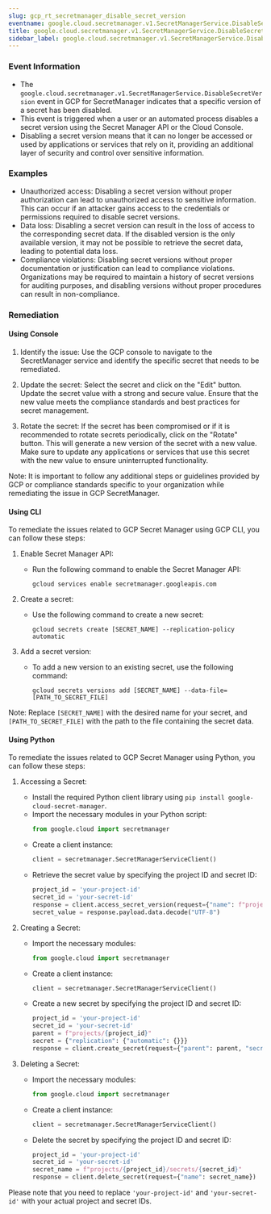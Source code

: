 ```yaml
--- 
slug: gcp_rt_secretmanager_disable_secret_version
eventname: google.cloud.secretmanager.v1.SecretManagerService.DisableSecretVersion
title: google.cloud.secretmanager.v1.SecretManagerService.DisableSecretVersion
sidebar_label: google.cloud.secretmanager.v1.SecretManagerService.DisableSecretVersion
---
```

                       
### Event Information

- The `google.cloud.secretmanager.v1.SecretManagerService.DisableSecretVersion` event in GCP for SecretManager indicates that a specific version of a secret has been disabled.
- This event is triggered when a user or an automated process disables a secret version using the Secret Manager API or the Cloud Console.
- Disabling a secret version means that it can no longer be accessed or used by applications or services that rely on it, providing an additional layer of security and control over sensitive information.


### Examples

- Unauthorized access: Disabling a secret version without proper authorization can lead to unauthorized access to sensitive information. This can occur if an attacker gains access to the credentials or permissions required to disable secret versions.
- Data loss: Disabling a secret version can result in the loss of access to the corresponding secret data. If the disabled version is the only available version, it may not be possible to retrieve the secret data, leading to potential data loss.
- Compliance violations: Disabling secret versions without proper documentation or justification can lead to compliance violations. Organizations may be required to maintain a history of secret versions for auditing purposes, and disabling versions without proper procedures can result in non-compliance.

### Remediation

#### Using Console

1. Identify the issue: Use the GCP console to navigate to the SecretManager service and identify the specific secret that needs to be remediated.

2. Update the secret: Select the secret and click on the "Edit" button. Update the secret value with a strong and secure value. Ensure that the new value meets the compliance standards and best practices for secret management.

3. Rotate the secret: If the secret has been compromised or if it is recommended to rotate secrets periodically, click on the "Rotate" button. This will generate a new version of the secret with a new value. Make sure to update any applications or services that use this secret with the new value to ensure uninterrupted functionality.

Note: It is important to follow any additional steps or guidelines provided by GCP or compliance standards specific to your organization while remediating the issue in GCP SecretManager.

#### Using CLI

To remediate the issues related to GCP Secret Manager using GCP CLI, you can follow these steps:

1. Enable Secret Manager API:
   - Run the following command to enable the Secret Manager API:
     ```
     gcloud services enable secretmanager.googleapis.com
     ```

2. Create a secret:
   - Use the following command to create a new secret:
     ```
     gcloud secrets create [SECRET_NAME] --replication-policy automatic
     ```

3. Add a secret version:
   - To add a new version to an existing secret, use the following command:
     ```
     gcloud secrets versions add [SECRET_NAME] --data-file=[PATH_TO_SECRET_FILE]
     ```

Note: Replace `[SECRET_NAME]` with the desired name for your secret, and `[PATH_TO_SECRET_FILE]` with the path to the file containing the secret data.

#### Using Python

To remediate the issues related to GCP Secret Manager using Python, you can follow these steps:

1. Accessing a Secret:
   - Install the required Python client library using `pip install google-cloud-secret-manager`.
   - Import the necessary modules in your Python script:
     ```python
     from google.cloud import secretmanager
     ```
   - Create a client instance:
     ```python
     client = secretmanager.SecretManagerServiceClient()
     ```
   - Retrieve the secret value by specifying the project ID and secret ID:
     ```python
     project_id = 'your-project-id'
     secret_id = 'your-secret-id'
     response = client.access_secret_version(request={"name": f"projects/{project_id}/secrets/{secret_id}/versions/latest"})
     secret_value = response.payload.data.decode("UTF-8")
     ```

2. Creating a Secret:
   - Import the necessary modules:
     ```python
     from google.cloud import secretmanager
     ```
   - Create a client instance:
     ```python
     client = secretmanager.SecretManagerServiceClient()
     ```
   - Create a new secret by specifying the project ID and secret ID:
     ```python
     project_id = 'your-project-id'
     secret_id = 'your-secret-id'
     parent = f"projects/{project_id}"
     secret = {"replication": {"automatic": {}}}
     response = client.create_secret(request={"parent": parent, "secret_id": secret_id, "secret": secret})
     ```

3. Deleting a Secret:
   - Import the necessary modules:
     ```python
     from google.cloud import secretmanager
     ```
   - Create a client instance:
     ```python
     client = secretmanager.SecretManagerServiceClient()
     ```
   - Delete the secret by specifying the project ID and secret ID:
     ```python
     project_id = 'your-project-id'
     secret_id = 'your-secret-id'
     secret_name = f"projects/{project_id}/secrets/{secret_id}"
     response = client.delete_secret(request={"name": secret_name})
     ```

Please note that you need to replace `'your-project-id'` and `'your-secret-id'` with your actual project and secret IDs.


 